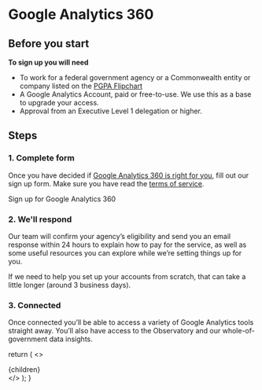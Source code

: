 
<!-- This default export overrides the default layout ensuring -->
<!--  that the FAQ component isn't wrapped by other elements -->

# Google Analytics 360

## Before you start

**To sign up you will need**

- To work for a federal government agency or a Commonwealth entity or company listed on the [PGPA Flipchart](https://www.finance.gov.au/government/managing-commonwealth-resources/structure-australian-government-public-sector/pgpa-act-flipchart-list)
- A Google Analytics Account, paid or free-to-use. We use this as a base to upgrade your access.
- Approval from an Executive Level 1 delegation or higher.

## Steps

### 1. Complete form

Once you have decided if [Google Analytics 360 is right for you](/google-analytics-360/features), fill out our sign up form. Make sure you have read the [terms of service](/google-analytics-360/terms-of-service).

<div className="mt-1">
  <Link to="/google-analytics-360/sign-up" className="au-cta-link">
    Sign up for Google Analytics 360
  </Link>
</div>

### 2. We'll respond

Our team will confirm your agency’s eligibility and send you an email response within 24 hours to explain how to pay for the service, as well as some useful resources you can explore while we’re setting things up for you.

If we need to help you set up your accounts from scratch, that can take a little longer (around 3 business days).

### 3. Connected

Once connected you’ll be able to access a variety of Google Analytics tools straight away.
You’ll also have access to the Observatory and our whole-of-government data insights.

  return (
    <DefaultLayout pageContext={pageContext} location={location}>
      <>
        <SEO title="Google Analytics 360" />
        <div className="container-fluid au-body">{children}</div>
      </>
    </DefaultLayout>
  );
}
